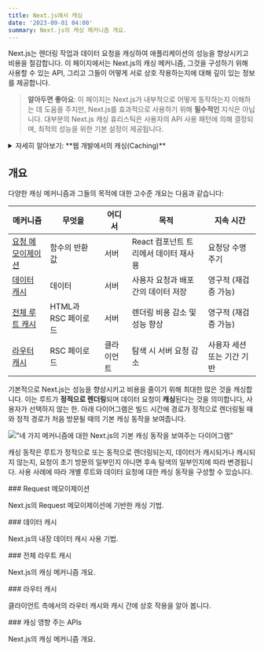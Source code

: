 ```yaml
---
title: Next.js에서 캐싱
date: '2023-09-01 04:00'
summary: Next.js의 캐싱 메커니즘 개요.
---
```



Next.js는 렌더링 작업과 데이터 요청을 캐싱하여 애플리케이션의 성능을 향상시키고 비용을 절감합니다. 이 페이지에서는 Next.js의 캐싱 메커니즘, 그것을 구성하기 위해 사용할 수 있는 API, 그리고 그들이 어떻게 서로 상호 작용하는지에 대해 깊이 있는 정보를 제공합니다.

> **알아두면 좋아요**: 이 페이지는 Next.js가 내부적으로 어떻게 동작하는지 이해하는 데 도움을 주지만, Next.js를 효과적으로 사용하기 위해 **필수적인** 지식은 아닙니다. 대부분의 Next.js 캐싱 휴리스틱은 사용자의 API 사용 패턴에 의해 결정되며, 최적의 성능을 위한 기본 설정이 제공됩니다.

<details className="bg-gray-100 p-2 rounded-md">
  <summary>자세히 알아보기: **웹 개발에서의 캐싱(Caching)**</summary>
### 웹에서의 Cache (캐시)

웹에서의 캐시는 자주 사용되는 데이터나 파일들을 빠르게 재사용하기 위해 일시적으로 저장하는 기술입니다. 웹 캐싱은 사용자 경험을 향상시키기 위해 사용되며, 웹 사이트의 로딩 속도를 빠르게 만들고, 서버의 부하를 줄이며, 대역폭 사용량을 최소화하는 데 도움이 됩니다.

웹 캐시는 여러 레벨에서 작동할 수 있습니다. 예를 들어, 웹 브라우저는 최근 방문한 웹 페이지의 리소스를 로컬에 저장하여 다음 방문 시 더 빠른 응답을 제공할 수 있습니다. CDN (Content Delivery Network)는 전세계 여러 위치에 데이터를 캐시하여 사용자에게 가장 가까운 위치에서 데이터를 제공하며, 웹 서버는 자주 사용되는 결과나 데이터를 캐시하여 더 빠른 서비스를 제공할 수 있습니다.

### 일반적인 캐싱 기법:

1. **브라우저 캐싱**: 웹 브라우저는 사용자의 컴퓨터에 최근에 다운로드한 파일들 (이미지, 스크립트, 스타일시트 등)을 임시 저장소에 저장합니다. 사용자가 동일한 리소스에 다시 액세스하려고 할 때 브라우저는 네트워크 요청을 하는 대신 이 저장된 파일을 사용합니다.

2. **CDN 캐싱**: CDN은 전세계 여러 서버에 웹 컨텐츠를 복제하여 저장합니다. 사용자가 요청을 할 때, 가장 가까운 서버에서 캐시된 내용을 제공함으로써 응답 시간을 줄입니다.

3. **프록시 캐싱**: 중간에 위치한 프록시 서버가 사용자의 요청을 대신하여 웹 서버에 전달하고, 그 결과를 캐시에 저장합니다. 동일한 요청이 들어올 때, 프록시는 저장된 캐시를 사용하여 빠르게 응답할 수 있습니다.

4. **서버 캐싱**: 웹 서버 자체에 존재하는 여러 캐싱 기법이 있습니다. 예를 들면:
   - **메모리 캐싱**: 데이터를 서버의 RAM에 저장하므로 데이터베이스 쿼리나 파일 시스템 호출을 줄입니다.
   - **페이지 캐싱**: 전체 HTML 페이지를 캐시하여 동일한 요청이 있을 때 빠르게 제공합니다.
   - **오브젝트 캐싱**: 데이터베이스 쿼리 결과나 계산 집합 등의 개별 데이터 항목들을 캐시합니다.
   - **Opcode 캐싱**: PHP와 같은 스크립트 언어에서, 중간 코드 (opcode)를 캐시하여 재컴파일 없이 코드를 빠르게 실행합니다.

5. **HTTP 헤더를 사용한 캐싱**: 웹 서버와 브라우저 간의 통신에서 HTTP 헤더는 캐싱 동작을 제어하는 데 사용됩니다. `Cache-Control`, `ETag`, `Last-Modified` 등의 헤더가 여기에 해당합니다.

6. **데이터베이스 캐싱**: 데이터베이스 질의의 결과를 캐시하여 동일한 질의에 대한 반복 요청을 빠르게 처리할 수 있습니다.

웹 캐싱은 리소스 사용을 최적화하고 응답 시간을 줄이는 데 큰 도움을 줍니다. 그러나 캐싱 전략을 잘못 관리하면 오래된 또는 잘못된 데이터가 사용자에게 제공될 수 있으므로 주의가 필요합니다.
</details>

## 개요

다양한 캐싱 메커니즘과 그들의 목적에 대한 고수준 개요는 다음과 같습니다:

| 메커니즘                                     | 무엇을                             | 어디서 | 목적                                           | 지속 시간                      |
| ------------------------------------------ | ------------------------------ | ------ | -------------------------------------------- | ---------------------------- |
| [요청 메모이제이션](/docs/nextjs/caching/request-memoization)  | 함수의 반환 값                   | 서버   | React 컴포넌트 트리에서 데이터 재사용          | 요청당 수명 주기               |
| [데이터 캐시](/docs/nextjs/caching/data-cache)                 | 데이터                           | 서버   | 사용자 요청과 배포 간의 데이터 저장            | 영구적 (재검증 가능)            |
| [전체 루트 캐시](/docs/nextjs/caching/full-route-cache)        | HTML과 RSC 페이로드              | 서버   | 렌더링 비용 감소 및 성능 향상                  | 영구적 (재검증 가능)            |
| [라우터 캐시](/docs/nextjs/caching/router-cache)               | RSC 페이로드                     | 클라이언트 | 탐색 시 서버 요청 감소                      | 사용자 세션 또는 기간 기반       |

기본적으로 Next.js는 성능을 향상시키고 비용을 줄이기 위해 최대한 많은 것을 캐싱합니다. 이는 루트가 **정적으로 렌더링**되며 데이터 요청이 **캐싱**된다는 것을 의미합니다, 사용자가 선택하지 않는 한. 아래 다이어그램은 빌드 시간에 경로가 정적으로 렌더링될 때와 정적 경로가 처음 방문될 때의 기본 캐싱 동작을 보여줍니다.

!["네 가지 메커니즘에 대한 Next.js의 기본 캐싱 동작을 보여주는 다이어그램"](https://nextjs.org/_next/image?url=%2Fdocs%2Flight%2Fcaching-overview.png&w=1920&q=75&dpl=dpl_E2DMmJw3MgUzvPqW6x3tFd2oxLX6)


캐싱 동작은 루트가 정적으로 또는 동적으로 렌더링되는지, 데이터가 캐시되거나 캐시되지 않는지, 요청이 초기 방문의 일부인지 아니면 후속 탐색의 일부인지에 따라 변경됩니다. 사용 사례에 따라 개별 루트와 데이터 요청에 대한 캐싱 동작을 구성할 수 있습니다.


<div className="grid grid-cols-1 sm:grid-cols-2 gap-4">

<Card href="/docs/nextjs/caching/request-memoization">
### Request 메모이제이션

Next.js의 Request 메모이제이션에 기반한 캐싱 기법.
</Card>

<Card href="/docs/nextjs/caching/data-cache">
### 데이터 캐시

Next.js의 내장 데이터 캐시 사용 기법.
</Card>

<Card href="/docs/nextjs/caching/full-route-cache">
### 전체 라우트 캐시

Next.js의 캐싱 메커니즘 개요.
</Card>

<Card href="/docs/nextjs/caching/router-cache">
### 라우터 캐시

클라이언트 측에서의 라우터 캐시와 캐시 간에 상호 작용을 알아 봅니다.
</Card>

<Card href="/docs/nextjs/caching/affecting-api">
### 캐싱 영향 주는 APIs

Next.js의 캐싱 메커니즘 개요.
</Card>


</div>